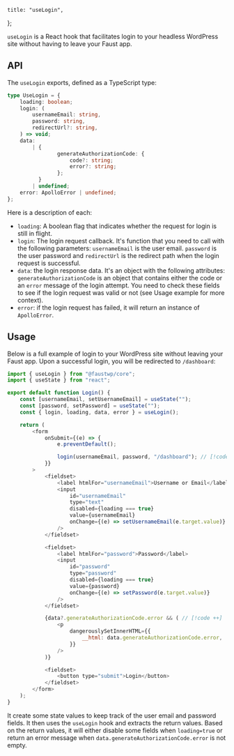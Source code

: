 	title: "useLogin",
};

`useLogin` is a React hook that facilitates login to your headless WordPress site without having to leave your Faust app.

## API

The `useLogin` exports, defined as a TypeScript type:

```ts
type UseLogin = {
	loading: boolean;
	login: (
		usernameEmail: string,
		password: string,
		redirectUrl?: string,
	) => void;
	data:
		| {
				generateAuthorizationCode: {
					code?: string;
					error?: string;
				};
		  }
		| undefined;
	error: ApolloError | undefined;
};
```

Here is a description of each:

- `loading`: A boolean flag that indicates whether the request for login is still in flight.
- `login`: The login request callback. It's function that you need to call with the following parameters: `usernameEmail` is the user email. `password` is the user password and `redirectUrl` is the redirect path when the login request is successful.
- `data`: the login response data. It's an object with the following attributes: `generateAuthorizationCode` is an object that contains either the code or an `error` message of the login attempt. You need to check these fields to see if the login request was valid or not (see Usage example for more context).
- `error`: if the login request has failed, it will return an instance of `ApolloError`.

## Usage

Below is a full example of login to your WordPress site without leaving your Faust app. Upon a successful login, you will be redirected to `/dashboard`:

```js
import { useLogin } from "@faustwp/core";
import { useState } from "react";

export default function Login() {
	const [usernameEmail, setUsernameEmail] = useState("");
	const [password, setPassword] = useState("");
	const { login, loading, data, error } = useLogin();

	return (
		<form
			onSubmit={(e) => {
				e.preventDefault();

				login(usernameEmail, password, "/dashboard"); // [!code ++]
			}}
		>
			<fieldset>
				<label htmlFor="usernameEmail">Username or Email</label>
				<input
					id="usernameEmail"
					type="text"
					disabled={loading === true}
					value={usernameEmail}
					onChange={(e) => setUsernameEmail(e.target.value)}
				/>
			</fieldset>

			<fieldset>
				<label htmlFor="password">Password</label>
				<input
					id="password"
					type="password"
					disabled={loading === true}
					value={password}
					onChange={(e) => setPassword(e.target.value)}
				/>
			</fieldset>

			{data?.generateAuthorizationCode.error && ( // [!code ++]
				<p
					dangerouslySetInnerHTML={{
						__html: data.generateAuthorizationCode.error,
					}}
				/>
			)}

			<fieldset>
				<button type="submit">Login</button>
			</fieldset>
		</form>
	);
}
```

It create some state values to keep track of the user email and password fields. It then uses the `useLogin` hook and extracts the return values. Based on the return values, it will either disable some fields when `loading=true` or return an error message when `data.generateAuthorizationCode.error` is not empty.
